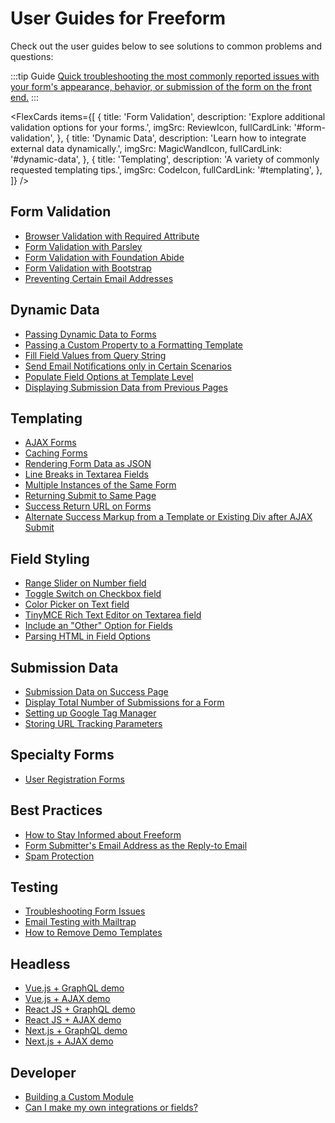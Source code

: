 

# User Guides for Freeform

Check out the user guides below to see solutions to common problems and questions:

:::tip Guide
[Quick troubleshooting the most commonly reported issues with your form's appearance, behavior, or submission of the form on the front end.](troubleshooting-form-issues)
:::

<FlexCards
  items={[
    {
      title: 'Form Validation',
      description: 'Explore additional validation options for your forms.',
      imgSrc: ReviewIcon,
      fullCardLink: '#form-validation',
    },
    {
      title: 'Dynamic Data',
      description: 'Learn how to integrate external data dynamically.',
      imgSrc: MagicWandIcon,
      fullCardLink: '#dynamic-data',
    },
    {
      title: 'Templating',
      description: 'A variety of commonly requested templating tips.',
      imgSrc: CodeIcon,
      fullCardLink: '#templating',
    },
  ]}
/>

## Form Validation

- [Browser Validation with Required Attribute](form-validation/required-attribute/)
- [Form Validation with Parsley](form-validation/form-validation-with-parsley/)
- [Form Validation with Foundation Abide](form-validation/form-validation-with-foundation-abide/)
- [Form Validation with Bootstrap](form-validation/form-validation-with-bootstrap/)
- [Preventing Certain Email Addresses](form-validation/preventing-email-addresses/)

## Dynamic Data

- [Passing Dynamic Data to Forms](dynamic-data/passing-dynamic-data-to-forms/)
- [Passing a Custom Property to a Formatting Template](dynamic-data/passing-custom-property-to-formatting-template/)
- [Fill Field Values from Query String](dynamic-data/fill-field-values-from-query-string/)
- [Send Email Notifications only in Certain Scenarios](dynamic-data/email-notifications-certain-scenarios/)
- [Populate Field Options at Template Level](dynamic-data/populate-field-options-at-template-level/)
- [Displaying Submission Data from Previous Pages](dynamic-data/displaying-submission-data-from-previous-pages/)

## Templating

- [AJAX Forms](../templates/ajax-forms/)
- [Caching Forms](../templates/caching/)
- [Rendering Form Data as JSON](rendering-form-data-as-json/)
- [Line Breaks in Textarea Fields](line-breaks-in-textarea-fields/)
- [Multiple Instances of the Same Form](multiple-instances-of-same-form/)
- [Returning Submit to Same Page](./return-same-page/)
- [Success Return URL on Forms](./success-return-on-forms/)
- [Alternate Success Markup from a Template or Existing Div after AJAX Submit](ajax-return-loads-success/)

## Field Styling

- [Range Slider on Number field](./range-slider-number/)
- [Toggle Switch on Checkbox field](./toggle-switch-checkbox/)
- [Color Picker on Text field](./color-picker-text/)
- [TinyMCE Rich Text Editor on Textarea field](./tinymce-editor-textarea/)
- [Include an "Other" Option for Fields](other-option-for-fields/)
- [Parsing HTML in Field Options](parsing-html-in-field-options/)

## Submission Data

- [Submission Data on Success Page](./submission-data-success/)
- [Display Total Number of Submissions for a Form](./total-number-of-submissions-for-form/)
- [Setting up Google Tag Manager](../integrations/google-tag-manager/)
- [Storing URL Tracking Parameters](./storing-url-tracking-parameters/)

## Specialty Forms

- [User Registration Forms](./user-registration-forms/)

## Best Practices

- [How to Stay Informed about Freeform](./stay-informed/)
- [Form Submitter's Email Address as the Reply-to Email](./admin-notifications-replyto-submitter/)
- [Spam Protection](./spam-protection-best-practices/)

## Testing

- [Troubleshooting Form Issues](./troubleshooting-form-issues/)
- [Email Testing with Mailtrap](./email-testing-mailtrap/)
- [How to Remove Demo Templates](./remove-demo-templates/)

## Headless

- [Vue.js + GraphQL demo](../headless/vuejs/)
- [Vue.js + AJAX demo](../headless/vuejs/)
- [React JS + GraphQL demo](../headless/reactjs/)
- [React JS + AJAX demo](../headless/reactjs/)
- [Next.js + GraphQL demo](../headless/nextjs/)
- [Next.js + AJAX demo](../headless/nextjs/)

## Developer

- [Building a Custom Module](./building-a-custom-module/)
- [Can I make my own integrations or fields?](./custom-integrations/)
